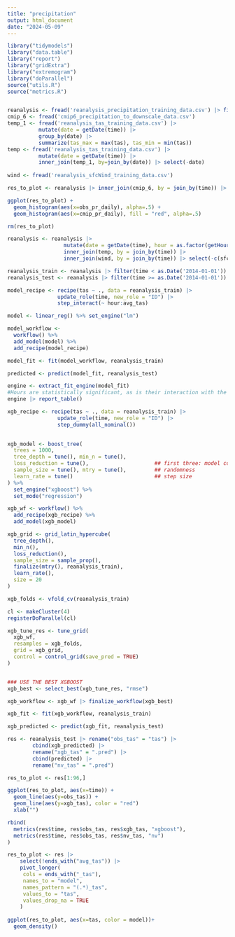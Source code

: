 ```yaml
---
title: "precipitation"
output: html_document
date: "2024-05-09"
---
```


```r
library("tidymodels")
library("data.table")
library("report")
library("gridExtra")
library("extremogram")
library("doParallel")
source("utils.R")
source("metrics.R")


reanalysis <- fread('reanalysis_precipitation_training_data.csv') |> filter(time < '2015-01-01') 
cmip_6 <- fread('cmip6_precipitation_to_downscale_data.csv') 
temp_1 <- fread('reanalysis_tas_training_data.csv') |> 
          mutate(date = getDate(time)) |>
          group_by(date) |>
          summarize(tas_max = max(tas), tas_min = min(tas))
temp <- fread('reanalysis_tas_training_data.csv') |> 
          mutate(date = getDate(time)) |>
          inner_join(temp_1, by=join_by(date)) |> select(-date)
  
wind <- fread('reanalysis_sfcWind_training_data.csv')
```

```r
res_to_plot <- reanalysis |> inner_join(cmip_6, by = join_by(time)) |> rename("obs_pr_daily" = "pr_daily.x", "cmip_pr_daily" = "pr_daily.y")

ggplot(res_to_plot) +
  geom_histogram(aes(x=obs_pr_daily), alpha=.5) +
  geom_histogram(aes(x=cmip_pr_daily), fill = "red", alpha=.5)

rm(res_to_plot) 
```

```r
reanalysis <- reanalysis |> 
                  mutate(date = getDate(time), hour = as.factor(getHour(time)), month = as.factor(getMonth(time))) |>
                  inner_join(temp, by = join_by(time)) |> 
                  inner_join(wind, by = join_by(time)) |> select(-c(sfcWind,date,pr))
```

```r
reanalysis_train <- reanalysis |> filter(time < as.Date('2014-01-01'))
reanalysis_test <- reanalysis |> filter(time >= as.Date('2014-01-01'))
```

```r
model_recipe <- recipe(tas ~ ., data = reanalysis_train) |>
                update_role(time, new_role = "ID") |>
                step_interact(~ hour:avg_tas)

model <- linear_reg() %>% set_engine("lm")

model_workflow <- 
  workflow() %>% 
  add_model(model) %>% 
  add_recipe(model_recipe)

model_fit <- fit(model_workflow, reanalysis_train)

predicted <- predict(model_fit, reanalysis_test)
```

```r
engine <- extract_fit_engine(model_fit)
#Hours are statistically significant, as is their interaction with the avg_sfcWinderature; months are not. 
engine |> report_table()
```



```r
xgb_recipe <- recipe(tas ~ ., data = reanalysis_train) |>
                update_role(time, new_role = "ID") |>
                step_dummy(all_nominal()) 
                

xgb_model <- boost_tree(
  trees = 1000,
  tree_depth = tune(), min_n = tune(),
  loss_reduction = tune(),                     ## first three: model complexity
  sample_size = tune(), mtry = tune(),         ## randomness
  learn_rate = tune()                          ## step size
) %>%
  set_engine("xgboost") %>%
  set_mode("regression")

xgb_wf <- workflow() %>%
  add_recipe(xgb_recipe) %>%
  add_model(xgb_model)

xgb_grid <- grid_latin_hypercube(
  tree_depth(),
  min_n(),
  loss_reduction(),
  sample_size = sample_prop(),
  finalize(mtry(), reanalysis_train),
  learn_rate(),
  size = 20
)

xgb_folds <- vfold_cv(reanalysis_train)

cl <- makeCluster(4)
registerDoParallel(cl)

xgb_tune_res <- tune_grid(
  xgb_wf,
  resamples = xgb_folds,
  grid = xgb_grid,
  control = control_grid(save_pred = TRUE)
)


### USE THE BEST XGBOOST
xgb_best <- select_best(xgb_tune_res, "rmse")

xgb_workflow <- xgb_wf |> finalize_workflow(xgb_best)

xgb_fit <- fit(xgb_workflow, reanalysis_train)

xgb_predicted <- predict(xgb_fit, reanalysis_test)
```

```r
res <- reanalysis_test |> rename("obs_tas" = "tas") |>
        cbind(xgb_predicted) |>
        rename("xgb_tas" = ".pred") |>
        cbind(predicted) |>
        rename("nv_tas" = ".pred")
```

```r
res_to_plot <- res[1:96,]

ggplot(res_to_plot, aes(x=time)) +
  geom_line(aes(y=obs_tas)) +
  geom_line(aes(y=xgb_tas), color = "red") 
  xlab("")
```

```r
rbind( 
  metrics(res$time, res$obs_tas, res$xgb_tas, "xgboost"),
  metrics(res$time, res$obs_tas, res$nv_tas, "nv")
)
```

```r
res_to_plot <- res |> 
    select(!ends_with("avg_tas")) |>
    pivot_longer(
     cols = ends_with("_tas"),
     names_to = "model",
     names_pattern = "(.*)_tas",
     values_to = "tas",
     values_drop_na = TRUE
    ) 
  
ggplot(res_to_plot, aes(x=tas, color = model))+
  geom_density()
```